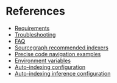 # References

- [Requirements](./references/requirements)
- [Troubleshooting](./references/troubleshooting)
- [FAQ](./references/faq)
- [Sourcegraph recommended indexers](./references/indexers)
- [Precise code navigation examples](./references/precise_examples)
- [Environment variables](w./references/envvars)
- [Auto-indexing configuration](./references/auto_indexing_configuration)
- [Auto-indexing inference configuration](./references/inference_configuration)
